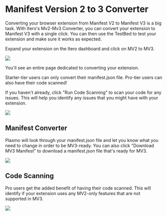 # Manifest Version 2 to 3 Converter

Converting your browser extension from Manifest V2 to Manifest V3 is a big task. With Itero's Mv2-Mv3 Converter, you can convert your extension to Manifest V3 with a single click. You can then use the TestBed to test your extension and make sure it works as expected.

Expand your extension on the Itero dashboard and click on MV2 to MV3.

![](@screenshots/2022-11-30-16-03-15.png)

You'll see an entire page dedicated to converting your extension.

Starter-tier users can only convert their manifest.json file. Pro-tier users can also have their code scanned!

If you haven't already, click "Run Code Scanning" to scan your code for any issues. This will help you identify any issues that you might have with your extension.

![](@screenshots/2022-11-30-16-05-02.png)

## Manifest Converter

Plasmo will look through your manifest.json file and let you know what you need to change in order to be MV3-ready. You can also click "Download MV3 Manifest" to download a manifest.json file that's ready for MV3.

![](@screenshots/2022-11-30-16-05-30.png)

## Code Scanning

Pro users get the added benefit of having their code scanned. This will identify if your extension uses any MV2-only features that are not supported in MV3.

![](@screenshots/2022-11-30-16-06-15.png)
